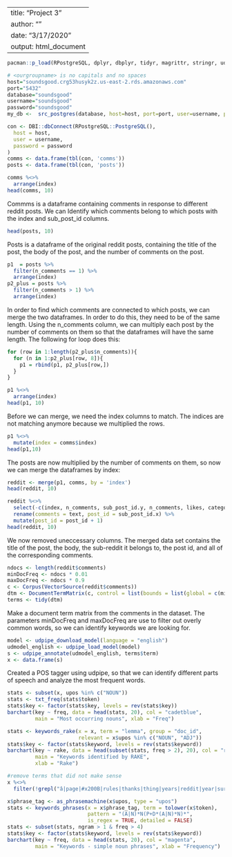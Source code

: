   
---
title: "Project 3"
author: ""
date: "3/17/2020"
output: html_document
---

```{r}
pacman::p_load(RPostgreSQL, dplyr, dbplyr, tidyr, magrittr, stringr, udpipe, tm, lattice, tidytext)
```

```{r}
# <ourgroupname> is no capitals and no spaces
host="soundsgood.crg53husyk2z.us-east-2.rds.amazonaws.com"
port="5432"
database="soundsgood"
username="soundsgood"
password="soundsgood"
my_db <-  src_postgres(database, host=host, port=port, user=username, password=password)
```

```{r}
con <- DBI::dbConnect(RPostgreSQL::PostgreSQL(),
  host = host,
  user = username,
  password = password
)
comms <- data.frame(tbl(con, 'comms'))
posts <- data.frame(tbl(con, 'posts'))
```

```{r}
comms %<>%
  arrange(index)
head(comms, 10)
```

Commms is a dataframe containing comments in response to different reddit posts.  We can Identify which comments belong to which posts with the index and sub_post_id columns.

```{r}
head(posts, 10)
```

Posts is a dataframe of the original reddit posts, containing the title of the post, the body of the post, and the number of comments on the post.

```{r}
p1  = posts %>%
  filter(n_comments == 1) %>%
  arrange(index)
p2_plus = posts %>%
  filter(n_comments > 1) %>%
  arrange(index)
```

In order to find which comments are connected to which posts, we can merge the two dataframes.  In order to do this, they need to be of the same length.  Using the n_comments column, we can multiply each post by the number of comments on them so that the dataframes will have the same length.  The following for loop does this:

```{r}
for (row in 1:length(p2_plus$n_comments)){
  for (n in 1:p2_plus[row, 8]){
    p1 = rbind(p1, p2_plus[row,])
  }
}
```

```{r}
p1 %<>%
  arrange(index)
head(p1, 10)
```

Before we can merge, we need the index columns to match.  The indices are not matching anymore because we multiplied the rows.

```{r}
p1 %<>%
  mutate(index = comms$index)
head(p1,10)
```

The posts are now multiplied by the number of comments on them, so now we can merge the dataframes by index:

```{r}
reddit <- merge(p1, comms, by = 'index')
head(reddit, 10)
```

```{r}
reddit %<>%
  select(-c(index, n_comments, sub_post_id.y, n_comments, likes, category)) %>%
  rename(comments = text, post_id = sub_post_id.x) %>%
  mutate(post_id = post_id + 1)
head(reddit, 10)
```
We now removed uneccessary columns.  The merged data set contains the title of the post, the body, the sub-reddit it belongs to, the post id, and all of the corresponding comments.

```{r}
ndocs <- length(reddit$comments)
minDocFreq <- ndocs * 0.01
maxDocFreq <- ndocs * 0.9
c <- Corpus(VectorSource(reddit$comments))
dtm <- DocumentTermMatrix(c, control = list(bounds = list(global = c(minDocFreq, maxDocFreq))))
terms <- tidy(dtm)
```

Make a document term matrix from the comments in the dataset.  The parameters minDocFreq and maxDocFreq are use to filter out overly common words, so we can identify keywords we are looking for.

```{r}
model <- udpipe_download_model(language = "english")
udmodel_english <- udpipe_load_model(model)
s <- udpipe_annotate(udmodel_english, terms$term)
x <- data.frame(s)
```

Created a POS tagger using udpipe, so that we can identify different parts of speech and analyze the most frequent words.

```{r}
stats <- subset(x, upos %in% c("NOUN")) 
stats <- txt_freq(stats$token)
stats$key <- factor(stats$key, levels = rev(stats$key))
barchart(key ~ freq, data = head(stats, 20), col = "cadetblue", 
         main = "Most occurring nouns", xlab = "Freq")
```

```{r}
stats <- keywords_rake(x = x, term = "lemma", group = "doc_id", 
                       relevant = x$upos %in% c("NOUN", "ADJ"))
stats$key <- factor(stats$keyword, levels = rev(stats$keyword))
barchart(key ~ rake, data = head(subset(stats, freq > 2), 20), col = "red", 
         main = "Keywords identified by RAKE", 
         xlab = "Rake")
```

```{r}
#remove terms that did not make sense 
x %<>%
  filter(!grepl("â|page|#x200B|rules|thanks|thing|years|reddit|year|sure", sentence))

x$phrase_tag <- as_phrasemachine(x$upos, type = "upos")
stats <- keywords_phrases(x = x$phrase_tag, term = tolower(x$token), 
                          pattern = "(A|N)*N(P+D*(A|N)*N)*", 
                          is_regex = TRUE, detailed = FALSE)
stats <- subset(stats, ngram > 1 & freq > 4)
stats$key <- factor(stats$keyword, levels = rev(stats$keyword))
barchart(key ~ freq, data = head(stats, 20), col = "magenta", 
         main = "Keywords - simple noun phrases", xlab = "Frequency")
```
